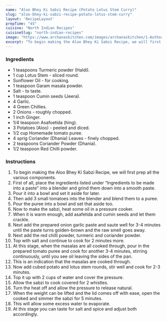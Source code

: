 ---
name: "Aloo Bhey Ki Sabzi Recipe (Potato Lotus Stem Curry)"
slug: "aloo-bhey-ki-sabzi-recipe-potato-lotus-stem-curry"
layout: 'RecipeLayout'
prepTime: "45"
cuisine: "North Indian Recipes"
cuisineSlug: "north-indian-recipes"
image: "https://www.archanaskitchen.com/images/archanaskitchen/1-Author/Sapana_Behl/Potato_Lotus_Stem_Curry.jpg"
excerpt: "To begin making the Aloo Bhey Ki Sabzi Recipe, we will first prep all the various components"
---

### Ingredients

- 1 teaspoons Turmeric powder (Haldi).
- 1 cup Lotus Stem - sliced round.
- Sunflower Oil - for cooking.
- 1 teaspoon Garam masala powder.
- Salt - to taste.
- 1 teaspoon Cumin seeds (Jeera).
- 4 Garlic.
- 4 Green Chillies.
- 2 Onions - roughly chopped.
- 1 inch Ginger.
- 1/4 teaspoon Asafoetida (hing).
- 3 Potatoes (Aloo) - peeled and diced.
- 1/2 cup Homemade tomato puree.
- 4 sprig Coriander (Dhania) Leaves - finely chopped.
- 2 teaspoons Coriander Powder (Dhania).
- 1/2 teaspoon Red Chilli powder.

### Instructions

1. To begin making the Aloo Bhey Ki Sabzi Recipe, we will first prep all the various components.
1. First of all, place the ingredients listed under “Ingredients to be made into a paste” into a blender and grind them down into a smooth paste.
1. Pour it into a bowl and set it aside for later.
1. Then add 3 small tomatoes into the blender and blend them to a puree.
1. Pour the puree into a bowl and set that aside too.
1. Now to make the sabzi, heat some oil in a pressure cooker.
1. When it is warm enough, add asafetida and cumin seeds and let them crackle.
1. Next add the prepared onion garlic paste and saute well for 3-4 minutes until the paste turns golden-brown and the raw smell goes away.
1. Next add the red chilli powder, turmeric and coriander powder.
1. Top with salt and continue to cook for 2 minutes more.
1. At this stage, when the masalas are all cooked through, pour in the prepared tomato puree and cook for another 3-4 minutes, stirring continuously, until you see oil leaving the sides of the pan.
1. This is an indication that the masalas are cooked through.
1. Now add cubed potato and lotus stem rounds, stir well and cook for 2-3 minutes.
1. Top it up with 2 cups of water and cover the pressure.
1. Allow the sabzi to cook covered for 2 whistles.
1. Turn the heat off and allow the pressure to release natural.
1. When the weight can be lifted and the lid comes off with ease, open the cooked and simmer the sabzi for 5 minutes.
1. This will allow some excess water to evaporate.
1. At this stage you can taste for salt and spice and adjust both accordingly.
